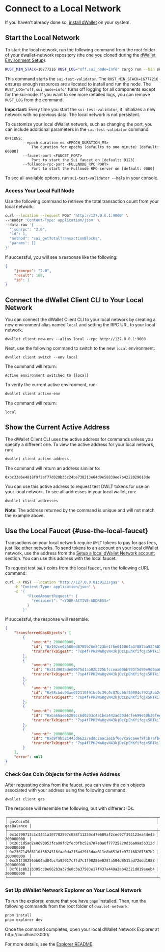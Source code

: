 # Connect to a Local Network

If you haven't already done so, [install dWallet](./install-dwallet.mdx) on your system.

## Start the Local Network

To start the local network, run the following command from the root folder of your dwallet-network repository
(the one you cloned during the [dWallet Environment Setup](./dwallet-network-environment.mdx)):

```bash
RUST_MIN_STACK=16777216 RUST_LOG="off,sui_node=info" cargo run --bin sui-test-validator
```

This command starts the `sui-test-validator`.
The `RUST_MIN_STACK=16777216` ensures enough resources are allocated to install and run the node.
The `RUST_LOG="off,sui_node=info"` turns off logging for all components except for the sui-node.
If you want to see more detailed logs, you can remove `RUST_LOG` from the command.

**Important:** Every time you start the `sui-test-validator`, it initializes a new network with no previous data.
The local network is not persistent.

To customize your local dWallet network, such as changing the port,
you can include additional parameters in the `sui-test-validator` command:
```
OPTIONS:
        --epoch-duration-ms <EPOCH_DURATION_MS>
            The duration for epochs (defaults to one minute) [default: 60000]
        --faucet-port <FAUCET_PORT>
            Port to start the Sui faucet on [default: 9123]
        --fullnode-rpc-port <FULLNODE_RPC_PORT>
            Port to start the Fullnode RPC server on [default: 9000]
```

To see all available options, run `sui-test-validator --help` in your console.

### Access Your Local Full Node

Use the following command to retrieve the total transaction count from your local network:

```bash
curl --location --request POST 'http://127.0.0.1:9000' \
--header 'Content-Type: application/json' \
--data-raw '{
  "jsonrpc": "2.0",
  "id": 1,
  "method": "sui_getTotalTransactionBlocks",
  "params": []
}'
```

If successful, you will see a response like the following:

```json
{
    "jsonrpc": "2.0",
    "result": 168,
    "id": 1
}
```

## Connect the dWallet Client CLI to Your Local Network

You can connect the dWallet Client CLI to your local network by creating a new environment alias named `local`
and setting the RPC URL to your local network.

```shell
dwallet client new-env --alias local --rpc http://127.0.0.1:9000
```

Next, use the following command to switch to the new `local` environment:

```
dwallet client switch --env local
```

The command will return:

`Active environment switched to [local]`

To verify the current active environment, run:

```bash
dwallet client active-env
```

The command will return:

`local`

## Show the Current Active Address

The dWallet Client CLI uses the active address for commands unless you specify a different one.
To view the active address for your local network, run:

```bash
dwallet client active-address
```

The command will return an address similar to:

`0xbc33e6e4818f9f2ef77d020b35c24be738213e64d9e58839ee7b4222029610de`

You can use this active address to request test DWLT tokens for use on your local network.
To see all addresses in your local wallet, run:
```bash
dwallet client addresses
```
**Note:** The address returned by the command is unique and will not match the example above.

## Use the Local Faucet {#use-the-local-faucet}

Transactions on your local network require `DWLT` tokens to pay for gas fees, just like other networks.
To send tokens to an account on your local dWallet network, use the address from the
[Setup a local dWallet Network account](#show-the-current-active-address) section.
You can use this address with the local faucet.

To request test `DWLT` coins from the local faucet, run the following cURL command:

```bash
curl -X POST --location "http://127.0.0.01:9123/gas" \
    -H "Content-Type: application/json" \
    -d '{
          "FixedAmountRequest": {
            "recipient": "<YOUR-ACTIVE-ADDRESS>"
          }
        }'
```

If successful, the response will resemble:

```json
{
    "transferredGasObjects": [
        {
            "amount": 200000000,
            "id": "0x192ce62506ed8705b76e8423be1f6e011064a3f887ba924605f27a8c83c8c970",
            "transferTxDigest": "7sp4fFPH2WaUgvN43kjDzCpEhKfifqjx5RTki74y8T3E"
        },
        {
            "amount": 200000000,
            "id": "0x31d003ade00675d1ab82b225bfcceaa60bb993f5d90e9d0aa88f81dc24ec14d6",
            "transferTxDigest": "7sp4fFPH2WaUgvN43kjDzCpEhKfifqjx5RTki74y8T3E"
        },
        {
            "amount": 200000000,
            "id": "0x98cbdc93ae672110f91bc0c39c0c87bc66f36984c79218bb2c0bac967260970c",
            "transferTxDigest": "7sp4fFPH2WaUgvN43kjDzCpEhKfifqjx5RTki74y8T3E"
        },
        {
            "amount": 200000000,
            "id": "0xba66aee6289cc6d0203c451bea442ad30d4cfe699e50b36fed0ff3e99ba51529",
            "transferTxDigest": "7sp4fFPH2WaUgvN43kjDzCpEhKfifqjx5RTki74y8T3E"
        },
        {
            "amount": 200000000,
            "id": "0xd9f0b521443d66227eddc2aac2e16f667ca9caeef9f1b7afb4a6c2fc7dcb58d8",
            "transferTxDigest": "7sp4fFPH2WaUgvN43kjDzCpEhKfifqjx5RTki74y8T3E"
        }
    ],
    "error": null
}
```

### Check Gas Coin Objects for the Active Address

After requesting coins from the faucet,
you can view the coin objects associated with your address using the following command:

```shell
dwallet client gas
```

The response will resemble the following, but with different IDs:

```
╭────────────────────────────────────────────────────────────────────┬────────────╮
│ gasCoinId                                                          │ gasBalance │
├────────────────────────────────────────────────────────────────────┼────────────┤
│ 0x1d790713c1c3441a307782597c088f11230c47e609af2cec97f393123ea4de45 │ 200000000  │
│ 0x20c1d5ad2e8693953fca09fd2fec0fbc52a787e0a0f77725220d36a09a5b312d │ 200000000  │
│ 0x236714566110f5624516faa0da215ad29f8daa611e8b651d1e972168207567b2 │ 200000000  │
│ 0xc81f30256bb04ad84bc4a92017cffd7c1f98286e028fa504d8515ad72ddd1088 │ 200000000  │
│ 0xf61c8b21b305cc8e062b3a37de8c3a37583e17f437a449a2ab42321d019aeeb4 │ 200000000  │
╰────────────────────────────────────────────────────────────────────┴────────────╯
```

### Set Up dWallet Network Explorer on Your Local Network

To run the explorer, ensure that you have `pnpm` installed.
Then, run the following commands from the root folder of `dwallet-network`:

```bash
pnpm install
pnpm explorer dev
```

Once the command completes, open your local dWallet Network Explorer at http://localhost:3000/.

For more details, see the [Explorer README](https://github.com/dwallet-labs/dwallet-network/blob/main/apps/explorer/README.md#set-up).
